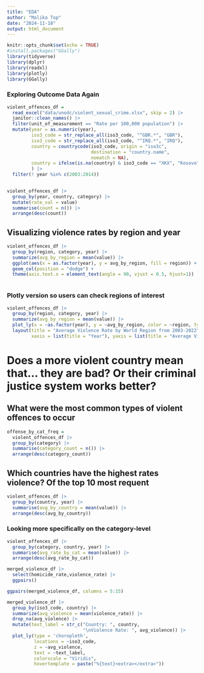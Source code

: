 ```yaml
---
title: "EDA"
author: "Malika Top"
date: "2024-11-18"
output: html_document
---
```


```r
knitr::opts_chunk$set(echo = TRUE)
#install.packages("GGally")
library(tidyverse)
library(dplyr)
library(readxl)
library(plotly)
library(GGally)
```

### Exploring Outcome Data Again
```r
violent_offences_df = 
  read_excel("data/unodc/violent_sexual_crime.xlsx", skip = 2) |> 
  janitor::clean_names() |> 
  filter(unit_of_measurement == "Rate per 100,000 population") |>
  mutate(year = as.numeric(year),
         iso3_code = str_replace_all(iso3_code, "^GBR.*", "GBR"),
         iso3_code = str_replace_all(iso3_code, "^IRQ.*", "IRQ"),
         country = countrycode(iso3_code, origin = "iso3c",
                               destination = "country.name",
                               nomatch = NA),
         country = ifelse(is.na(country) & iso3_code == "XKX", "Kosovo", country)
         ) |> 
  filter(! year %in% c(2003:2014))
        
```

```r
violent_offences_df |> 
  group_by(year, country, category) |> 
  mutate(rate_val = value)
  summarise(count = n()) |> 
  arrange(desc(count))
```
## Visualizing violence rates by region and year

```r
violent_offences_df |> 
  group_by(region, category, year) |> 
  summarize(avg_by_region = mean(value)) |> 
  ggplot(aes(x = as.factor(year), y = avg_by_region, fill = region)) +
  geom_col(position = "dodge") + 
  theme(axis.text.x = element_text(angle = 90, vjust = 0.5, hjust=1))
  
```

### Plotly version so users can check regions of interest 
```r
violent_offences_df |> 
  group_by(region, category, year) |> 
  summarize(avg_by_region = mean(value)) |> 
  plot_ly(x = ~as.factor(year), y = ~avg_by_region, color = ~region, type = "bar") |> 
  layout(title = "Average Violence Rate by World Region from 2003-2022",
         xaxis = list(title = "Year"), yaxis = list(title = "Average Violence Rate (Cases per 100,000)"))

```
# Does a more violent country mean that... they are bad? Or their criminal justice system works better?

## What were the most common types of violent offences to occur
```r
offense_by_cat_freq =
  violent_offences_df |> 
  group_by(category) |> 
  summarise(category_count = n()) |> 
  arrange(desc(category_count))
```

## Which countries have the highest rates violence? Of the top 10 most requent

```r
violent_offences_df |> 
  group_by(country, year) |> 
  summarise(avg_by_country = mean(value)) |> 
  arrange(desc(avg_by_country))
```

### Looking more specifically on the category-level

```r
violent_offences_df |> 
  group_by(category, country, year) |>
  summarise(avg_rate_by_cat = mean(value)) |> 
  arrange(desc(avg_rate_by_cat))
```


```r
merged_violence_df |> 
  select(homicide_rate,violence_rate) |> 
  ggpairs()

ggpairs(merged_violence_df, columns = 5:15)
```

```r
merged_violence_df |>
  group_by(iso3_code, country) |>
  summarize(avg_violence = mean(violence_rate)) |>
  drop_na(avg_violence) |>
  mutate(text_label = str_c("Country: ", country, 
                            "\nViolence Rate: ", avg_violence)) |>
  plot_ly(type = 'choropleth', 
          locations = ~iso3_code, 
          z = ~avg_violence, 
          text = ~text_label, 
          colorscale = "Viridis", 
          hovertemplate = paste("%{text}<extra></extra>")) 
```


















